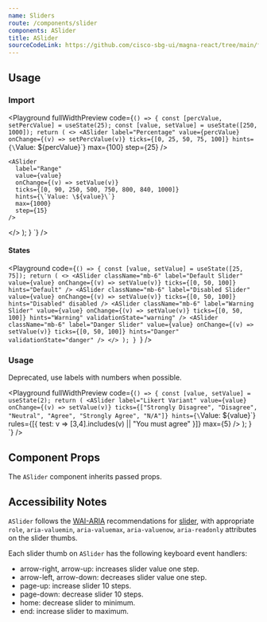 ```yaml
---
name: Sliders
route: /components/slider
components: ASlider
title: ASlider
sourceCodeLink: https://github.com/cisco-sbg-ui/magna-react/tree/main/framework/components/ASlider
---
```


## Usage

### Import

<ComponentImport components="ASlider" />

<Playground
  fullWidthPreview
  code={`() => {
  const [percValue, setPercValue] = useState(25);
  const [value, setValue] = useState([250, 1000]);
  return (
  <>
      <ASlider
      label="Percentage"
      value={percValue}
      onChange={(v) => setPercValue(v)}
      ticks={[0, 25, 50, 75, 100]}
      hints={\`Value: \${percValue}\`}
      max={100}
      step={25}
    />

    <ASlider
      label="Range"
      value={value}
      onChange={(v) => setValue(v)}
      ticks={[0, 90, 250, 500, 750, 800, 840, 1000]}
      hints={\`Value: \${value}\`}
      max={1000}
      step={15}
    />

</>
);
  }
`}
/>

#### States

<Playground
  code={`() => {
  const [value, setValue] = useState([25, 75]);
  return (
    <>
      <ASlider
        className="mb-6"
        label="Default Slider"
        value={value}
        onChange={(v) => setValue(v)}
        ticks={[0, 50, 100]}
        hints="Default"
      />
      <ASlider
        className="mb-6"
        label="Disabled Slider"
        value={value}
        onChange={(v) => setValue(v)}
        ticks={[0, 50, 100]}
        hints="Disabled"
        disabled
      />
      <ASlider
        className="mb-6"
        label="Warning Slider"
        value={value}
        onChange={(v) => setValue(v)}
        ticks={[0, 50, 100]}
        hints="Warning"
        validationState="warning"
      />
      <ASlider
        className="mb-6"
        label="Danger Slider"
        value={value}
        onChange={(v) => setValue(v)}
        ticks={[0, 50, 100]}
        hints="Danger"
        validationState="danger"
      />
    </>
  );
}
`}
/>

### Usage

Deprecated, use labels with numbers when possible.

<Playground
  fullWidthPreview
  code={`() => {
  const [value, setValue] = useState(2);
  return (
    <ASlider
      label="Likert Variant"
      value={value}
      onChange={(v) => setValue(v)}
      ticks={["Strongly Disagree", "Disagree", "Neutral", "Agree", "Strongly Agree", "N/A"]}
      hints={\`Value: \${value}\`}
      rules={[{
        test: v => [3,4].includes(v) || "You must agree"
      }]}
      max={5}
    />
  );
}
`}
/>

## Component Props

The `ASlider` component inherits passed props.

<Props of="ASlider" />

## Accessibility Notes

`ASlider` follows the [WAI-ARIA](https://www.w3.org/WAI/standards-guidelines/aria/) recommendations
for [slider](https://www.w3.org/TR/wai-aria/#slider), with appropriate `role`, `aria-valuemin`,
`aria-valuemax`, `aria-valuenow`, `aria-readonly` attributes on the slider thumbs.

Each slider thumb on `ASlider` has the following keyboard event handlers:

- arrow-right, arrow-up: increases slider value one step.
- arrow-left, arrow-down: decreases slider value one step.
- page-up: increase slider 10 steps.
- page-down: decrease slider 10 steps.
- home: decrease slider to minimum.
- end: increase slider to maximum.
